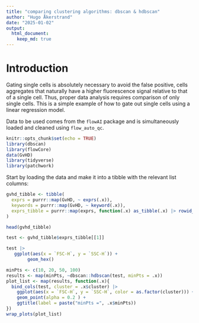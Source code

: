 ```yaml
---
title: "comparing clustering algorithms: dbscan & hdbscan"
author: "Hugo Åkerstrand"
date: "2025-01-02"
output: 
  html_document: 
    keep_md: true
---
```


# Introduction

Gating single cells is absolutely necessary to avoid the false positive, cells 
aggregates that naturally have a higher fluorescence signal relative to that of 
a single cell. Thus, proper data analysis requires comparison of only single cells. 
This is a simple example of how to gate out single cells using a linear regression model.

Data to be used comes from the `flowAI` package and is simultaneously loaded and
cleaned using `flow_auto_qc`.

```r
knitr::opts_chunk$set(echo = TRUE)
library(dbscan)
library(flowCore)
data(GvHD)
library(tidyverse)
library(patchwork)
```

Start by loading the data and make it into a tibble with the relevant list columns:

```r

gvhd_tibble <- tibble(
  exprs = purrr::map(GvHD, ~ exprs(.x)),                                                            # Expression data
  keywords = purrr::map(GvHD, ~ keyword(.x)),                                                       # Meta data
  exprs_tibble = purrr::map(exprs, function(.x) as_tibble(.x) |> rowid_to_column(var = 'event_id')) # For gating
)

head(gvhd_tibble)
```

```r
test <- gvhd_tibble$exprs_tibble[[1]]

test |> 
   ggplot(aes(x = `FSC-H`, y = `SSC-H`)) +
        geom_hex()
```

```r
minPts <- c(10, 20, 50, 100)
results <- map(minPts, ~dbscan::hdbscan(test, minPts = .x))
plot_list <- map(results, function(.x){
  bind_cols(test, cluster = .x$cluster) |> 
    ggplot(aes(x = `FSC-H`, y = `SSC-H`, color = as.factor(cluster))) +
    geom_point(alpha = 0.2 ) +
    ggtitle(label = paste("minPts =", .x$minPts))
})
wrap_plots(plot_list)
```
